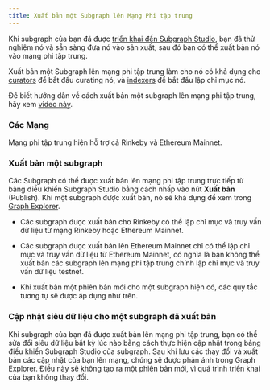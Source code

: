 ```yaml
---
title: Xuất bản một Subgraph lên Mạng Phi tập trung
---
```


Khi subgraph của bạn đã được [ triển khai đến Subgraph Studio](/deploying/deploying-a-subgraph-to-studio), bạn đã thử nghiệm nó và sẵn sàng đưa nó vào sản xuất, sau đó bạn có thể xuất bản nó vào mạng phi tập trung.

Xuất bản một Subgraph lên mạng phi tập trung làm cho nó có khả dụng cho [curators](/network/curating) để bắt đầu curating nó, và [indexers](/network/indexing) để bắt đầu lập chỉ mục nó.

Để biết hướng dẫn về cách xuất bản một subgraph lên mạng phi tập trung, hãy xem [video này](https://youtu.be/HfDgC2oNnwo?t=580).

### Các Mạng

Mạng phi tập trung hiện hỗ trợ cả Rinkeby và Ethereum Mainnet.

### Xuất bản một subgraph

Các Subgraph có thể được xuất bản lên mạng phi tập trung trực tiếp từ bảng điều khiển Subgraph Studio bằng cách nhấp vào nút **Xuất bản** (Publish). Khi một subgraph được xuất bản, nó sẽ khả dụng để xem trong [Graph Explorer](https://thegraph.com/explorer/).

- Các subgraph được xuất bản cho Rinkeby có thể lập chỉ mục và truy vấn dữ liệu từ mạng Rinkeby hoặc Ethereum Mainnet.

- Các subgraph được xuất bản lên Ethereum Mainnet chỉ có thể lập chỉ mục và truy vấn dữ liệu từ Ethereum Mainnet, có nghĩa là bạn không thể xuất bản các subgraph lên mạng phi tập trung chính lập chỉ mục và truy vấn dữ liệu testnet.

- Khi xuất bản một phiên bản mới cho một subgraph hiện có, các quy tắc tương tự sẽ được áp dụng như trên.

### Cập nhật siêu dữ liệu cho một subgraph đã xuất bản

Khi subgraph của bạn đã được xuất bản lên mạng phi tập trung, bạn có thể sửa đổi siêu dữ liệu bất kỳ lúc nào bằng cách thực hiện cập nhật trong bảng điều khiển Subgraph Studio của subgraph. Sau khi lưu các thay đổi và xuất bản các cập nhật của bạn lên mạng, chúng sẽ được phản ánh trong Graph Explorer. Điều này sẽ không tạo ra một phiên bản mới, vì quá trình triển khai của bạn không thay đổi.
